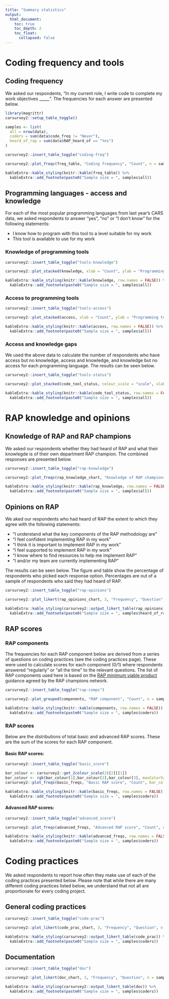 ```yaml
---
title: "Summary statistics"
output:
  html_document:
    toc: true
    toc_depth: 2
    toc_float: 
      collapsed: false
---
```


# Coding frequency and tools

## Coding frequency

We asked our respondents, "In my current role, I write code to complete my work objectives _____". The frequencies for each answer are presented below. 

```r
library(magrittr)
carsurvey2::setup_table_toggle()

samples <- list(
  all = nrow(data),
  coders = sum(data$code_freq != "Never"),
  heard_of_rap = sum(data$RAP_heard_of == "Yes")
)
```

```r
carsurvey2::insert_table_toggle("coding-freq")
```

<div id="coding-freq-chart">
```r

carsurvey2::plot_freqs(freq_table, "Coding frequency", "Count", n = samples$all, font_size = 14)

```
</div>

<div id="coding-freq-table">
```r

kableExtra::kable_styling(knitr::kable(freq_table)) %>% 
  kableExtra::add_footnote(paste0("Sample size = ", samples$all))
```
</div>


## Programming languages - access and knowledge

For each of the most popular programming languages from last year's CARS data, we asked respondents to answer "yes", "no" or "I don't know" for the following statements: 

* I know how to program with this tool to a level suitable for my work
* This tool is available to use for my work

### Knowledge of programming tools

```r
carsurvey2::insert_table_toggle("tools-knowledge")
```

<div id="tools-knowledge-chart">
```r

carsurvey2::plot_stacked(knowledge, xlab = "Count", ylab = "Programming tool", n = samples$all, colour_scale = "2gradients", font_size = 14)

```
</div>

<div id="tools-knowledge-table">
```r

kableExtra::kable_styling(knitr::kable(knowledge, row.names = FALSE)) %>% 
  kableExtra::add_footnote(paste0("Sample size = ", samples$all))

```
</div>


### Access to programming tools

```r
carsurvey2::insert_table_toggle("tools-access")
```

<div id="tools-access-chart">
```r

carsurvey2::plot_stacked(access, xlab = "Count", ylab = "Programming tool", n = samples$all, colour_scale = "2gradients", font_size = 14)

```
</div>

<div id="tools-access-table">
```r

kableExtra::kable_styling(knitr::kable(access, row.names = FALSE)) %>% 
  kableExtra::add_footnote(paste0("Sample size = ", samples$all))

```
</div>


### Access and knowledge gaps

We used the above data to calculate the number of respondents who have access but no knowledge, access and knowledge, and knowledge but no access for each programming language. The results can be seen below.


```r
carsurvey2::insert_table_toggle("tools-status")
```

<div id="tools-status-chart">
```r

carsurvey2::plot_stacked(code_tool_status, colour_scale = "scale", xlab = "Count", ylab = "Programming tool", n = samples$all, font_size = 14)


```
</div>

<div id="tools-status-table">
```r

kableExtra::kable_styling(knitr::kable(code_tool_status, row.names = FALSE)) %>% 
  kableExtra::add_footnote(paste0("Sample size = ", samples$all))

```
</div>


# RAP knowledge and opinions


## Knowledge of RAP and RAP champions

We asked our respondents whether they had heard of RAP and what their knowlegde is of their own department RAP champion. The combined responses are presented below.

```r
carsurvey2::insert_table_toggle("rap-knowledge")
```

<div id="rap-knowledge-chart">
```r

carsurvey2::plot_freqs(rap_knowledge_chart, "Knowledge of RAP champions", "Count", n = samples$all, font_size = 14, orientation = "h")

```
</div>

<div id="rap-knowledge-table">
```r

kableExtra::kable_styling(knitr::kable(rap_knowledge, row.names = FALSE)) %>% 
  kableExtra::add_footnote(paste0("Sample size = ", samples$all))

```
</div>


## Opinions on RAP

We aked our respondents who had heard of RAP the extent to which they agree with the following statements:

* "I understand what the key components of the RAP methodology are"
* "I feel confident implementing RAP in my work"
* "I think it is important to implement RAP in my work"
* "I feel supported to implement RAP in my work"
* "I know where to find resources to help me implement RAP"
* "I and/or my team are currently implementing RAP"

The results can be seen below. The figure and table show the percentage of respondents who picked each response option. Percentages are out of a sample of respondents who said they had heard of RAP.


```r
carsurvey2::insert_table_toggle("rap-opinions")
```

<div id="rap-opinions-chart">
```r

carsurvey2::plot_likert(rap_opinions_chart, 3, "Frequency", "Question", n = samples$heard_of_rap, font_size = 14, height = 700)

```
</div>

<div id="rap-opinions-table">
```r

kableExtra::kable_styling(carsurvey2::output_likert_table(rap_opinions)) %>% 
  kableExtra::add_footnote(paste0("Sample size = ", samples$heard_of_rap))

```

## RAP scores


### RAP components

The frequencies for each RAP component below are derived from a series of questions on coding practices (see the coding practices page). These were used to calculate scores for each component (0/1) where respondents answered "regularly" or "all the time" to the relevant questions. The list of RAP components used here is based on the [RAP minimum viable product](https://github.com/best-practice-and-impact/rap_mvp_maturity_guidance/blob/master/Reproducible-Analytical-Pipelines-MVP.md) guidance agreed by the RAP champions network.

```r
carsurvey2::insert_table_toggle("rap-comps")
```

<div id="rap-comps-chart">
```r

carsurvey2::plot_grouped(components, "RAP component", "Count", n = samples$coders, orientation = "h", font_size = 14)


```
</div>

<div id="rap-comps-table">
```r

kableExtra::kable_styling(knitr::kable(components, row.names = FALSE)) %>% 
  kableExtra::add_footnote(paste0("Sample size = ", samples$coders))

```
</div>

### RAP scores

Below are the distributions of total basic and advanced RAP scores. These are the sum of the scores for each RAP component.

#### Basic RAP scores:

```r
carsurvey2::insert_table_toggle("basic_score")
```

<div id="basic_score-chart">
```r

bar_colour <- carsurvey2::get_2colour_scale(2)[2][[1]]
bar_colour <- rgb(bar_colour[1],bar_colour[2],bar_colour[3], maxColorValue = 255)
carsurvey2::plot_freqs(basic_freqs, "Basic RAP score", "Count", bar_colour = bar_colour, n = samples$coders, font_size = 14)

```
</div>

<div id="basic_score-table">
```r

kableExtra::kable_styling(knitr::kable(basic_freqs, row.names = FALSE)) %>% 
  kableExtra::add_footnote(paste0("Sample size = ", samples$coders))

```

#### Advanced RAP scores:

```r
carsurvey2::insert_table_toggle("advanced_score")
```

<div id="advanced_score-chart">
```r

carsurvey2::plot_freqs(advanced_freqs, "Advanced RAP score", "Count", n = samples$coders, font_size = 14)
```
</div>

<div id="advanced_score-table">
```r

kableExtra::kable_styling(knitr::kable(advanced_freqs, row.names = FALSE)) %>% 
  kableExtra::add_footnote(paste0("Sample size = ", samples$coders))

```

# Coding practices

We asked respondents to report how often they make use of each of the coding practices presented below. Please note that while there are many different coding practices listed below, we understand that not all are proportionate for every coding project. 

## General coding practices

```r
carsurvey2::insert_table_toggle("code-prac")
```

<div id="code-prac-chart">
```r

carsurvey2::plot_likert(code_prac_chart, 3, "Frequency", "Question", n = samples$coders, neutral_mid = FALSE, font_size = 14, height = 700)


```
</div>

<div id="code-prac-table">
```r
kableExtra::kable_styling(carsurvey2::output_likert_table(code_prac)) %>% 
  kableExtra::add_footnote(paste0("Sample size = ", samples$coders))

```

## Documentation

```r
carsurvey2::insert_table_toggle("doc")
```

<div id="doc-chart">
```r

carsurvey2::plot_likert(doc_chart, 3, "Frequency", "Question", n = samples$coders, neutral_mid = FALSE, font_size = 14, height = 700)


```
</div>

<div id="doc-table">
```r

kableExtra::kable_styling(carsurvey2::output_likert_table(doc)) %>% 
  kableExtra::add_footnote(paste0("Sample size = ", samples$coders))

```